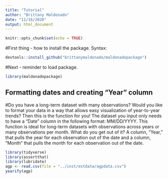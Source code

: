 ```yaml
---
title: "Tutorial"
author: "Brittany Maldonado"
date: "11/16/2020"
output: html_document
---
```


```r
knitr::opts_chunk$set(echo = TRUE)
```

#First thing - how to install the package. Syntax:

```r
devtools::install_github("brittanymaldonado/maldonadopackage")
```

#Next - reminder to load package. 

```r
library(maldonadopackage)
```

## Formatting dates and creating "Year" column

#Do you have a long-term dataset with many observations? Would you like to format your data in a way that allows easy visualization of year-to-year trends? Then this is the function for you! The dataset you input only needs to have a "Date" column in the following format: MM/DD/YYYY. This function is ideal for long-term datasets with observations across years or many observations per month. What do you get out of it? A column, "Year," that pulls the year for each observation out of the date and a column, "Month" that pulls the month for each observation out of the date. 


```r
library(tidyverse)
library(assertthat)
library(lubridate)
agp <- read.csv(file = "../inst/extdata/agpdata.csv")
yearify(agp)
```
